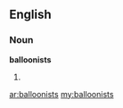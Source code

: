 ==English==

===Noun===
'''balloonists'''

# {{plural of|balloonist}}

[[ar:balloonists]]
[[my:balloonists]]